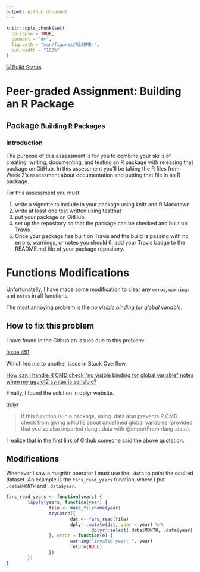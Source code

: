 ```yaml
---
output: github_document
---
```


<!-- README.md is generated from README.Rmd. -->

```r
knitr::opts_chunk$set(
  collapse = TRUE,
  comment = "#>",
  fig.path = "man/figures/README-",
  out.width = "100%"
)
```
<!-- badges: start -->
[![Build Status](https://travis-ci.org/rahma/brpackages.svg?branch=master)](https://travis-ci.org/rahma/brpackages)
<!-- badges: end -->


# Peer-graded Assignment: Building an R Package

##  Package <small>Building R Packages</small>

### Introduction

The purpose of this assessment is for you to combine your skills of creating, writing, documenting, and testing an R package with releasing that package on GitHub. In this assessment you'll be taking the R files from Week 2's assessment about documentation and putting that file in an R package.

For this assessment you must

1. write a vignette to include in your package using knitr and R Markdown
2. write at least one test written using testthat
3. put your package on GitHub
4. set up the repository so that the package can be checked and built on Travis
5. Once your package has built on Travis and the build is passing with no errors, warnings, or notes you should 6. add your Travis badge to the README.md file of your package repository.

# Functions Modifications

Unfortunatelly, I have made some modification to clear any `erros`, `warnings` and `notes` in all functions.

The most annoying problem is the *no visible binding for global variable*.

## How to fix this problem

I have found in the Github an issues due to this problem:

<a href="https://github.com/STAT545-UBC/Discussion/issues/451" taget="_blank">Issue 451</a>

Which led me to another issue in Stack Overflow.

<a href="https://stackoverflow.com/questions/9439256/how-can-i-handle-r-cmd-check-no-visible-binding-for-global-variable-notes-when" target="_blank">How can I handle R CMD check “no visible binding for global variable” notes when my ggplot2 syntax is sensible?</a>

Finally, I found the solution in dplyr website.

<a href="https://dplyr.tidyverse.org/articles/programming.html#different-data-sets">dplyr</a>

> If this function is in a package, using .data also prevents R CMD check from giving a NOTE about undefined global variables (provided that you’ve also imported rlang::.data with @importFrom rlang .data).

I realize that in the first link of Github someone said the above quotation.

## Modifications

Whenever I saw a magrittr operator I must use the `.data` to point the oculted dataset. An example is the `fars_read_years` function, where I put `.data$MONTH` and `.data$year`.

```r
fars_read_years <- function(years) {
        lapply(years, function(year) {
                file <- make_filename(year)
                tryCatch({
                        dat <- fars_read(file)
                        dplyr::mutate(dat, year = year) %>%
                                dplyr::select(.data$MONTH, .data$year)
                }, error = function(e) {
                        warning("invalid year: ", year)
                        return(NULL)
                })
        })
}
```


